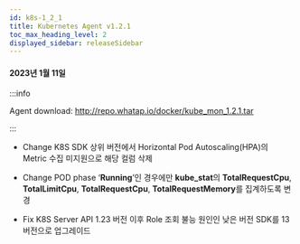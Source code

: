 ```yaml
---
id: k8s-1_2_1
title: Kubernetes Agent v1.2.1
toc_max_heading_level: 2
displayed_sidebar: releaseSidebar
---
```




#### 2023년 1월 11일

:::info

Agent download: http://repo.whatap.io/docker/kube_mon_1.2.1.tar

:::

- <Status>Change</Status> K8S SDK 상위 버전에서 Horizontal Pod Autoscaling(HPA)의 Metric 수집 미지원으로 해당 컬럼 삭제

- <Status>Change</Status> POD phase ‘<b>Running</b>’인 경우에만 <b>kube_stat</b>의 <b>TotalRequestCpu</b>, <b>TotalLimitCpu</b>, <b>TotalRequestCpu</b>, <b>TotalRequestMemory</b>를 집계하도록 변경

- <Status>Fix</Status> K8S Server API 1.23 버전 이후 Role 조회 불능 원인인 낮은 버전 SDK를 13버전으로 업그레이드